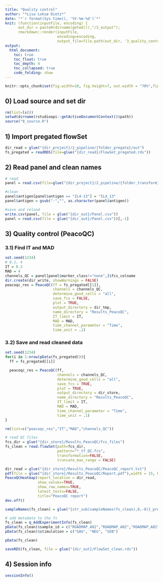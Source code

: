 ```yaml
---
title: "Quality control"
author: "*Lisa Loksø Dietz*"
date: "*`r format(Sys.time(), '%Y-%m-%d')`*"
knit: (function(inputFile, encoding) { 
      out_dir = paste0(dirname(getwd()),"/3_output");
      rmarkdown::render(inputFile,
                        encoding=encoding, 
                        output_file=file.path(out_dir, '3_quality_control.html')) })
output:
  html_document:
    toc: true
    toc_float: true
    toc_depth: 4
    toc_collapsed: true
    code_folding: show
---
```



```r

knitr::opts_chunk$set(fig.width=10, fig.height=7, out.width = "70%",fig.align = 'center', eval=FALSE, root.dir = getwd()) 

```

## 0) Load source and set dir

```r

rm(list=ls())
setwd(dirname(rstudioapi::getActiveDocumentContext()$path))
source("0_source.R")

```


## 1) Import pregated flowSet
```r

dir_read = glue("{dir_project}/2_pipeline/{folder_pregate}/out")
fs_pregated = readRDS(file=glue("{dir_read}/FlowSet_pregated.rds"))

```



## 2) Read panel and clean names

```r

# read
panel = read.csv(file=glue("{dir_project}/2_pipeline/{folder_transform}/out/Panel.csv"))[,-1]

#clean
panel$antigen[panel$antigen == "IL4-13"] = "IL4_13"
panel$antigen = gsub("-","", as.character(panel$antigen))

#save and reload
write.csv(panel, file = glue("{dir_out}/Panel.csv"))
panel = read.csv(file = glue("{dir_out}/Panel.csv"))[,-1]

```


## 3) Quality control (PeacoQC)

### 3.1) Find IT and MAD
```r

set.seed(1234)
# 0.1, 4
IT = 0.2
MAD = 4
channels_QC = panel[panel$marker_class!="none",]$fcs_colname
dir.create(dir_write, showWarnings = FALSE)
peacoqc_res = PeacoQC(ff = fs_pregated[[1]], 
                      channels = channels_QC, 
                      determine_good_cells = "all", 
                      save_fcs = FALSE, 
                      plot = TRUE, 
                      output_directory = dir_tmp, 
                      name_directory = "Results_PeacoQC",
                      IT_limit = IT, 
                      MAD = MAD,
                      time_channel_parameter = "Time",
                      time_unit = .1)

```





### 3.2) Save and read cleaned data
```r

set.seed(1234)
for(i in 1:nrow(pData(fs_pregated))){
  ff = fs_pregated[[i]]

  peacoqc_res = PeacoQC(ff, 
                        channels = channels_QC, 
                        determine_good_cells = "all", 
                        save_fcs = TRUE, 
                        plot = TRUE, 
                        output_directory = dir_store, 
                        name_directory = "Results_PeacoQC",
                        IT_limit = IT, 
                        MAD = MAD,
                        time_channel_parameter = "Time",
                        time_unit = .1)
} 

rm(list=c("peacoqc_res","IT","MAD","channels_QC"))

# read QC files
fcs_dir = glue("{dir_store}/Results_PeacoQC/fcs_files")
fs_clean = read.flowSet(path=fcs_dir, 
                        pattern="*_tf_QC.fcs", 
                        transformation=FALSE, 
                        truncate_max_range = FALSE)


```


```r

dir_read = glue("{dir_store}/Results_PeacoQC/PeacoQC_report.txt")
pdf(file = glue("{dir_store}/Results_PeacoQC/Report.pdf"),width = 15, height = 5)
PeacoQCHeatmap(report_location = dir_read, 
               show_values=TRUE, 
               show_row_names=TRUE,
               latest_tests=FALSE, 
               title="PeacoQC report")
dev.off()

```

```r

sampleNames(fs_clean) = glue("{str_sub(sampleNames(fs_clean),0,-8)}_pregated_QC.fcs")

# add metadata to the fs
fs_clean = q_AddExperimentInfo(fs_clean)
pData(fs_clean)$sample_id = c("ROADMAP_A02","ROADMAP_A02","ROADMAP_A02")
pData(fs_clean)$stimulation = c("GAG", "NEG", "SEB")

pData(fs_clean)

```


```r

saveRDS(fs_clean, file = glue("{dir_out}/FlowSet_clean.rds"))

```




## 4) Session info

```r

sessionInfo()

```

